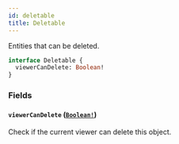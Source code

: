 ```yaml
---
id: deletable
title: Deletable
---
```


Entities that can be deleted.

```graphql
interface Deletable {
  viewerCanDelete: Boolean!
}
```

### Fields

#### `viewerCanDelete` ([`Boolean!`](/docs/api/scalars/boolean))

Check if the current viewer can delete this object.
